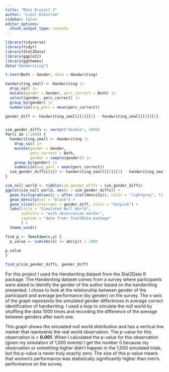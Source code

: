 ```yaml
---
title: "Mini Project 2"
author: "Liesl Eckstrom"
sidebar: false
editor_options: 
  chunk_output_type: console
---
```


```r
library(tidyverse)
library(tidyr)
library(Stat2Data)
library(ggplot2)
library(ggthemes)
data("Handwriting")
```

```r
t.test(Both ~ Gender, data = Handwriting)
```

```r

handwriting_small <- Handwriting |> 
  drop_na() |>
  mutate(gender = Gender, perc_correct = Both) |> 
  select(gender, perc_correct) |>
  group_by(gender) |>
  summarize(avg_perc = mean(perc_correct))

gender_diff <- handwriting_small[[2]][2] - handwriting_small[[2]][1]


sim_gender_diffs <- vector("double", 1000)
for(i in 1:1000) {
  handwriting_small <- Handwriting |>
    drop_na() |>
    mutate(gender = Gender, 
           perc_correct = Both, 
           gender = sample(gender)) |>
    group_by(gender) |>
    summarize(avg_perc = mean(perc_correct))
  sim_gender_diffs[[i]] <- handwriting_small[[2]][2] - handwriting_small[[2]][1]
}  

sim_null_world <- tibble(sim_gender_diffs = sim_gender_diffs)
ggplot(sim_null_world, aes(x = sim_gender_diffs)) +
  geom_histogram(aes(y = after_stat(density)), color = "lightgrey", fill = "lightgrey", binwidth = 0.5) +
  geom_density(col = "black") +
  geom_vline(xintercept = gender_diff, color = "hotpink") +
  labs(title = "Simulated Null World",
       subtitle = "with observation marker",
       caption = "data from: Stat2Data package"
       ) +
  theme_void()

find_p <- function(x,y) {
  p_value <- sum(abs(x) >= abs(y)) / 1000
  
p_value
}

find_p(sim_gender_diffs, gender_diff)


```

For this project I used the Handwriting dataset from the Stat2Data R package. The Handwriting dataset comes from a survey where participants were asked to identify the gender of the author based on the handwriting presented. I chose to look at the relationship between gender of the participant and average performance (by gender) on the survey. The x-axis of the graph represents the simulated gender differences in average correct identification of handwriting. I used a loop to simulate the null world by shuffling the data 1000 times and recording the difference of the average between genders after each one.

This graph shows the simulated null world distribution and has a vertical line marker that represents the real world observation. The p-value for this observation is \< **0.001**. When I calculated the p-value for this observation (given my simulation of 1,000 events) I get the number 0 because my observation or something higher didn't happen in the 1,000 simulated trials, but the p-value is never truly exactly zero. The size of this p-value means that women's performance was statistically significantly higher than men's performance on the survey.
